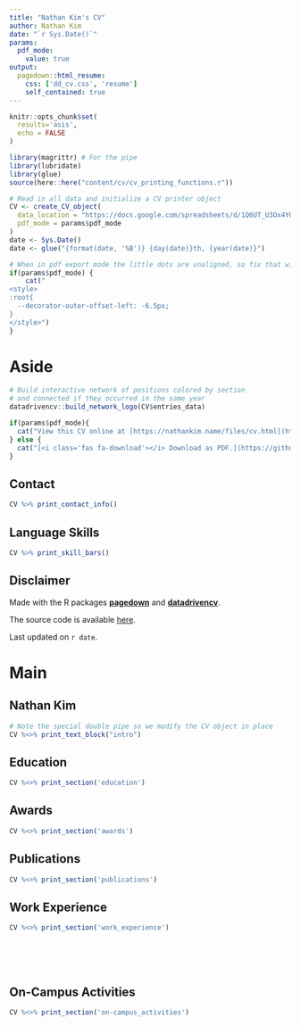 ```yaml
---
title: "Nathan Kim's CV"
author: Nathan Kim
date: "`r Sys.Date()`"
params:
  pdf_mode:
    value: true
output:
  pagedown::html_resume:
    css: ['dd_cv.css', 'resume']
    self_contained: true
---
```


```r
knitr::opts_chunk$set(
  results='asis', 
  echo = FALSE
)

library(magrittr) # For the pipe
library(lubridate)
library(glue)
source(here::here("content/cv/cv_printing_functions.r"))

# Read in all data and initialize a CV printer object
CV <- create_CV_object(
  data_location = "https://docs.google.com/spreadsheets/d/1Q6UT_U3Ox4Y0BZUx0wUuLIs2KTUl_6qHigLjXcvRPgQ/edit?usp=sharing",  
  pdf_mode = params$pdf_mode
)
date <- Sys.Date()
date <- glue("{format(date, '%B')} {day(date)}th, {year(date)}")
```


```r
# When in pdf export mode the little dots are unaligned, so fix that with some conditional CSS.
if(params$pdf_mode) {
    cat("
<style>
:root{
  --decorator-outer-offset-left: -6.5px;
}
</style>")
}
```


Aside
================================================================================

```r
# Build interactive network of positions colored by section
# and connected if they occurred in the same year
datadrivencv::build_network_logo(CV$entries_data)
```


```r
if(params$pdf_mode){
  cat("View this CV online at [https://nathankim.name/files/cv.html](https://nathankim.name/files/cv.html]")
} else {
  cat("[<i class='fas fa-download'></i> Download as PDF.](https://github.com/18kimn/nathankim/raw/master/static/files/cv.pdf)")
}
```

Contact {#contact}
--------------------------------------------------------------------------------

```r
CV %>% print_contact_info()
```



Language Skills {#skills}
--------------------------------------------------------------------------------

```r
CV %>% print_skill_bars()
```



Disclaimer {#disclaimer}
--------------------------------------------------------------------------------

Made with the R packages [**pagedown**](https://github.com/rstudio/pagedown) and [**datadrivencv**](http://nickstrayer.me/datadrivencv/).

The source code is available [here](https://github.com/18kimn/nathankim/tree/master/content/cv).

Last updated on `r date`.



Main
================================================================================

Nathan Kim {#title}
--------------------------------------------------------------------------------

```r
# Note the special double pipe so we modify the CV object in place
CV %<>% print_text_block("intro") 

```




Education {data-icon=graduation-cap data-concise=true}
--------------------------------------------------------------------------------

```r
CV %<>% print_section('education')
```

Awards {data-icon=award data-concise=true}
--------------------------------------------------------------------------------
```r
CV %<>% print_section('awards')
```

Publications {data-icon=graduation-cap data-concise=true}
--------------------------------------------------------------------------------
```r

CV %<>% print_section('publications')

```


Work Experience {data-icon=suitcase}
--------------------------------------------------------------------------------

<!-- ::: aside -->
<!-- ```{r} -->
<!-- CV %<>% print_text_block('industy_experience_aside') -->
<!-- ``` -->
<!-- ::: -->

```r
CV %<>% print_section('work_experience')
```

<!-- These breaks just force a new page so section doesnt get cut off -->
<br>
<br>
<br>

On-Campus Activities {data-icon=users}
--------------------------------------------------------------------------------

```r
CV %<>% print_section('on-campus_activities')
```


<!-- <br> -->
<!-- <br> -->

<!-- ```{r} -->
<!-- CV %<>% print_links() -->
<!-- ``` -->

